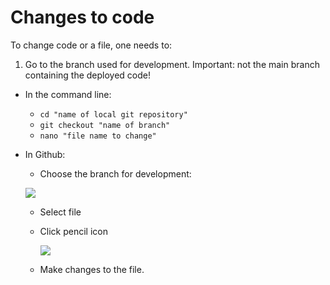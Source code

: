 # Changes to code

To change code or a file, one needs to:

1.  Go to the branch used for development. Important: not the main branch containing the deployed code!

-   In the command line:

    -   `cd "name of local git repository"`
    -   `git checkout "name of branch"`
    -   `nano "file name to change"`

-   In Github:

    -   Choose the branch for development:

    ![](images/clipboard-2617501512.png)

    -   Select file

    -   Click pencil icon

        ![](images/clipboard-572814125.png)

    -   Make changes to the file.